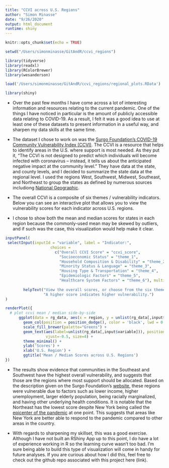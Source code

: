 ```yaml
---
title: "CCVI across U.S. Regions"
author: "Simon Minasse"
date: "9/26/2020"
output: html_document
runtime: shiny
---
```


```r
knitr::opts_chunk$set(echo = TRUE)

setwd("/Users/simonminasse/GitAndR/ccvi_regions")

library(tidyverse)
library(readxl)
library(RColorBrewer)
library(wesanderson)

load('/Users/simonminasse/GitAndR/ccvi_regions/regional_plots.RData')

library(shiny)
```

* Over the past few months I have come across a lot of interesting information and 
resources relating to the current pandemic. One of the things I have noticed in particular is the amount
of publicly accessible data relating to COVID-19. As a result, I felt it was a good idea to use at least 
one of these datasets to present information in a useful way, and sharpen my data skills at the same time.

* The dataset I chose to work on was the [Surgo Foundation's COVID-19 Community Vulnerability Index (CCVI)][1]. The CCVI is a resource that helps to identify areas in the U.S. where support is most needed. As they put it, 
  "The CCVI is not designed to predict which individuals will become infected with coronavirus – instead, it   tells us about the anticipated negative impact at the community level." 
They have data at the state, and county levels, and I decided to summarize the state data at the regional level. I used the regions West, Southwest, Midwest, Southeast, and Northeast to group the states as defined by numerous sources includiong [National Geographic][2].

* The overall CCVI is a composite of six themes / vulnerability indicators. Below you can see an interactive plot that allows you to view the vulnerability scores for each indicator across U.S. regions. 
* I chose to show both the mean and median scores for states in each region because the commonly-used mean may be skewed by outliers, and if such was the case, this visualization would help make it clear. 


```r
inputPanel(
 selectInput(inputId = "variable", label = "Indicator:", 
                    choices = 
                      c("Overall CCVI Score" = "ccvi_score",
                        "Socioeconomic Status" = "theme_1",
                        "Household Composition & Disability" = "theme_2",
                        "Minority Status & Language" = "theme_3",
                        "Housing Type & Transportation" = "theme_4",
                        "Epidemiologic Factors" = "theme_5",
                        "Healthcare System Factors" = "theme_6"), multiple = FALSE),
        
        helpText("View the overall scores, or choose from the six themes / indicators that were used to calculate the Overall CCVI Score.", 
                 "A higher score indicates higher vulnerability.")
)

renderPlot({
  # plot ccvi mean / median side-by-side
      ggplot(data = rg_data, aes(x = region, y = unlist(rg_data[,input$variable]), fill = value)) + 
        geom_col(position = position_dodge(), color = 'black', lwd = 0.8) + 
        scale_fill_brewer(palette="Greens") +
        geom_text(aes(label=unlist(rg_data[,input$variable])), position = position_dodge(width = 0.9),
                  vjust=-0.5, size=4) +
        theme_minimal() +
        ylab('Scores') +
        xlab('U.S. Region') +
        ggtitle('Mean / Median Scores across U.S. Regions')
})
```

* The results show evidence that communities in the Southeast and Southwest have the highest overall vulnerability, and suggests that those are the regions where most support should be allocated. Based on the description given on the Surgo Foundation's [website][1], these regions were vulnerable due to factors such as lower income, higher unemployment, larger elderly population, being racially marginalized, and having other underlying health conditions. It is notable that the Northeast has the lowest score despite New York being called the [epicenter of the pandemic][3] at one point. This suggests that areas like New York are better able to respond to the pandemic compared to other areas in the country.

* With regards to sharpening my skillset, this was a good exercise. Although I have not built an RShiny App up to this point, I do have a lot of experience working in R so the learning curve wasn't too bad. I'm sure being able to build this type of visualization will come in handy for future analyses. If you are curious about how I did this, feel free to check out the github repo associated with this project here (link).


[1]: https://precisionforcovid.org/ccvi "CCVI"
[2]: https://www.nationalgeographic.org/maps/united-states-regions/#:~:text=A%20common%20way%20of%20referring,West%2C%20Southeast%2C%20and%20Midwest. "National Geographic"
[3]: https://www.wbur.org/onpoint/2020/04/13/new-york-city-epicenter-pandemic "Epicenter"

